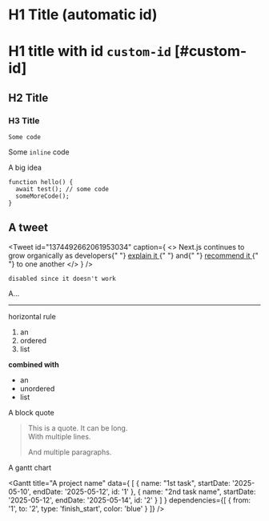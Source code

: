 # H1 Title (automatic id)

# H1 title with id `custom-id` [#custom-id]

## H2 Title

### H3 Title

```
Some code
```

Some `inline` code

<Callout emoji="💡">A big idea</Callout>

```
function hello() {
  await test(); // some code
  someMoreCode();
}
```

## A tweet

<Tweet
  id="1374492662061953034"
  caption={
    <>
      Next.js continues to grow organically as developers{" "}
      <a href="https://twitter.com/vincentchw/status/1392775589094838277">
        explain it
      </a>{" "}
      and{" "}
      <a href="https://twitter.com/vadim_kravcenko/status/1401937274972037122">
        recommend it
      </a>{" "}
      to one another
    </>
  }
/>

```
disabled since it doesn't work
```

A…

***

horizontal rule

1. an
2. ordered
3. list

**combined with**

- an
- unordered
- list

A block quote

> This is a quote. It can be long.  
> With multiple lines.
>
> And multiple paragraphs.


A gantt chart

<Gantt 
  title="A project name"
  data={
    [
      {
        name: "1st task",
        startDate: '2025-05-10',
        endDate: '2025-05-12',
        id: '1'
      },
      {
        name: "2nd task name",
        startDate: '2025-05-12',
        endDate: '2025-05-14',
        id: '2'
      }
    ]
  }
  dependencies={[
    {
      from: '1',
      to: '2',
      type: 'finish_start',
      color: 'blue'
    }
  ]}
/>